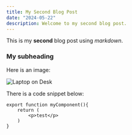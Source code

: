 ```yaml
---
title: My Second Blog Post
date: "2024-05-22"
description: Welcome to my second blog post.
---
```


This is my **second** blog post using _markdown_.

### My subheading

Here is an image:

![Laptop on Desk](/img/laptop.jpg)

There is a code snippet below:

```
export function myComponent(){
    return (
        <p>test</p>
    )
}
```
